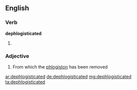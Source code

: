 ==English==

===Verb===
'''dephlogisticated'''

# {{past of|dephlogisticate}}

===Adjective===
{{en-adj}}

# {{obsolete|chemistry}} From which the [[phlogiston]] has been removed

[[ar:dephlogisticated]]
[[de:dephlogisticated]]
[[mg:dephlogisticated]]
[[ta:dephlogisticated]]